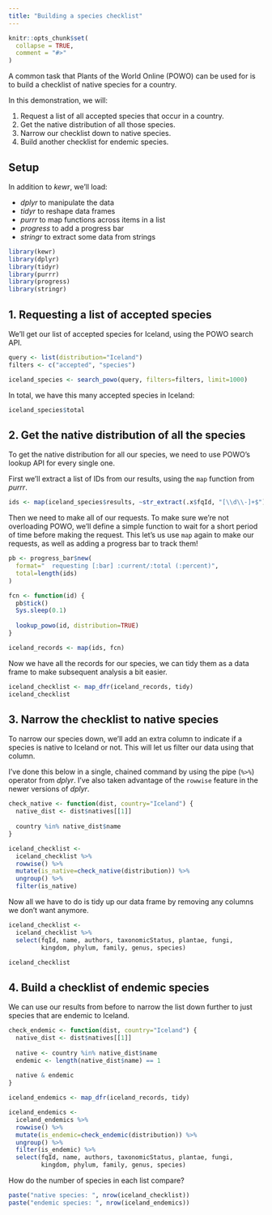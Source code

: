 ```yaml
---
title: "Building a species checklist"
---
```


```r
knitr::opts_chunk$set(
  collapse = TRUE,
  comment = "#>"
)
```

A common task that Plants of the World Online (POWO) can be used for is to build a checklist of native species for a country.

In this demonstration, we will:

1. Request a list of all accepted species that occur in a country.
2. Get the native distribution of all those species.
3. Narrow our checklist down to native species.
4. Build another checklist for endemic species.

## Setup 

In addition to *kewr*, we'll load:

* *dplyr* to manipulate the data
* *tidyr* to reshape data frames
* *purrr* to map functions across items in a list
* *progress* to add a progress bar
* *stringr* to extract some data from strings

```r
library(kewr)
library(dplyr)
library(tidyr)
library(purrr)
library(progress)
library(stringr)
```

## 1. Requesting a list of accepted species

We'll get our list of accepted species for Iceland, using the POWO search API.

```r
query <- list(distribution="Iceland")
filters <- c("accepted", "species")

iceland_species <- search_powo(query, filters=filters, limit=1000)
```

In total, we have this many accepted species in Iceland:

```r
iceland_species$total
```

## 2. Get the native distribution of all the species

To get the native distribution for all our species, we need to use POWO's lookup API for every single one.

First we'll extract a list of IDs from our results, using the `map` function from *purrr*.

```r
ids <- map(iceland_species$results, ~str_extract(.x$fqId, "[\\d\\-]+$"))
```

Then we need to make all of our requests. To make sure we're not overloading POWO, we'll define a simple function to wait for a short period of time before making the request. This let's us use `map` again to make our requests, as well as adding a progress bar to track them!

```r
pb <- progress_bar$new(
  format="  requesting [:bar] :current/:total (:percent)",
  total=length(ids)
)

fcn <- function(id) {
  pb$tick()
  Sys.sleep(0.1)
  
  lookup_powo(id, distribution=TRUE)
}

iceland_records <- map(ids, fcn)
```

Now we have all the records for our species, we can tidy them as a data frame to make subsequent analysis a bit easier.

```r
iceland_checklist <- map_dfr(iceland_records, tidy)
iceland_checklist
```

## 3. Narrow the checklist to native species

To narrow our species down, we'll add an extra column to indicate if a species is native to Iceland or not. This will let us filter our data using that column.

I've done this below in a single, chained command by using the pipe (`%>%`) operator from *dplyr*. I've also taken advantage of the `rowwise` feature in the newer versions of *dplyr*.

```r
check_native <- function(dist, country="Iceland") {
  native_dist <- dist$natives[[1]]
  
  country %in% native_dist$name
}

iceland_checklist <-
  iceland_checklist %>%
  rowwise() %>%
  mutate(is_native=check_native(distribution)) %>%
  ungroup() %>%
  filter(is_native)
```

Now all we have to do is tidy up our data frame by removing any columns we don't want anymore.

```r
iceland_checklist <-
  iceland_checklist %>%
  select(fqId, name, authors, taxonomicStatus, plantae, fungi,
         kingdom, phylum, family, genus, species)

iceland_checklist
```

## 4. Build a checklist of endemic species

We can use our results from before to narrow the list down further to just species that are endemic to Iceland.

```r
check_endemic <- function(dist, country="Iceland") {
  native_dist <- dist$natives[[1]]
  
  native <- country %in% native_dist$name
  endemic <- length(native_dist$name) == 1
  
  native & endemic
}

iceland_endemics <- map_dfr(iceland_records, tidy)

iceland_endemics <-
  iceland_endemics %>%
  rowwise() %>%
  mutate(is_endemic=check_endemic(distribution)) %>%
  ungroup() %>%
  filter(is_endemic) %>%
  select(fqId, name, authors, taxonomicStatus, plantae, fungi,
         kingdom, phylum, family, genus, species)
```

How do the number of species in each list compare?

```r
paste("native species: ", nrow(iceland_checklist))
paste("endemic species: ", nrow(iceland_endemics))
```
